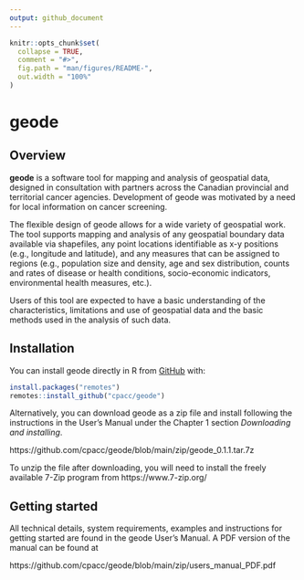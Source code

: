 ```yaml
---
output: github_document
---
```


<!-- README.md is generated from README.Rmd. Please edit that file -->

```r
knitr::opts_chunk$set(
  collapse = TRUE,
  comment = "#>",
  fig.path = "man/figures/README-",
  out.width = "100%"
)
```

# geode

<!-- badges: start -->
<!-- badges: end -->

## Overview

**geode** is a software tool for mapping and analysis of geospatial data, designed in consultation with partners across the Canadian provincial and territorial cancer agencies.  Development of geode was motivated by a need for local information on cancer screening.

The flexible design of geode allows for a wide variety of geospatial work. The tool supports mapping and analysis of any geospatial boundary data available via shapefiles, any point locations identifiable as x-y positions (e.g., longitude and latitude), and any measures that can be assigned to regions (e.g., population size and density, age and sex distribution, counts and rates of disease or health conditions, socio-economic indicators, environmental health measures, etc.).  

Users of this tool are expected to have a basic understanding of the characteristics, limitations and use of geospatial data and the basic methods used in the analysis of such data.  


## Installation

You can install geode directly in R from [GitHub](https://github.com/) with:

``` r
install.packages("remotes")
remotes::install_github("cpacc/geode")
```

Alternatively, you can download geode as a zip file and install following the instructions in the User's Manual under the Chapter 1 section *Downloading and installing*.

https://github.com/cpacc/geode/blob/main/zip/geode_0.1.1.tar.7z

To unzip the file after downloading, you will need to install the freely available 7-Zip program from https://www.7-zip.org/


## Getting started

All technical details, system requirements, examples and instructions for getting started are found in the geode User's Manual.  A PDF version of the manual can be found at

https://github.com/cpacc/geode/blob/main/zip/users_manual_PDF.pdf



